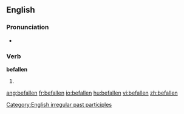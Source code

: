 ==English==

===Pronunciation===
* {{IPA|/bɪ'fɑlən/}}

===Verb===
'''befallen'''

# {{past participle of|[[befall]]}}

<!--this belongs on the page for "befall"

===Translations===
{{rfc-level|Translations at L3+ (AutoFormat would have corrected level of Translations)}}
* Dutch: [[ge]]-->

[[Category:English irregular past participles]]

[[ang:befallen]]
[[fr:befallen]]
[[io:befallen]]
[[hu:befallen]]
[[vi:befallen]]
[[zh:befallen]]